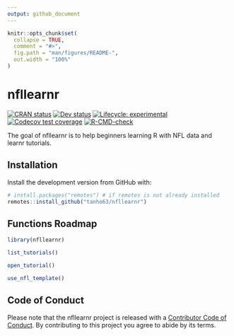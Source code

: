 ```yaml
---
output: github_document
---
```


<!-- README.md is generated from README.Rmd. Please edit that file -->

```r
knitr::opts_chunk$set(
  collapse = TRUE,
  comment = "#>",
  fig.path = "man/figures/README-",
  out.width = "100%"
)
```

# nfllearnr

<!-- badges: start -->
[![CRAN
status](https://img.shields.io/cran/v/nflfastr?style=flat-square&logo=R&label=CRAN)](https://CRAN.R-project.org/package=nfllearnr) 
[![Dev status](https://img.shields.io/github/r-package/v/tanho63/nfllearnr/main?label=dev&style=flat-square&logo=github)](https://github.com/tanho63/nfllearnr) 
[![Lifecycle:
experimental](https://img.shields.io/badge/lifecycle-experimental-orange.svg?style=flat-square)](https://www.tidyverse.org/lifecycle/#experimental)
[![Codecov test coverage](https://codecov.io/gh/tanho63/nfllearnr/branch/main/graph/badge.svg)](https://codecov.io/gh/tanho63/nfllearnr?branch=main)
[![R-CMD-check](https://img.shields.io/github/workflow/status/tanho63/nfllearnr/R-CMD-check?label=R%20check&style=flat-square&logo=github)](https://github.com/tanho63/nfllearnr/actions)
<!-- badges: end -->

The goal of nfllearnr is to help beginners learning R with NFL data and learnr tutorials.

## Installation

Install the development version from GitHub with:

``` r
# install.packages("remotes") # if remotes is not already installed
remotes::install_github("tanho63/nfllearnr")
```

## Functions Roadmap

```r
library(nfllearnr)

list_tutorials()

open_tutorial()

use_nfl_template()

```

## Code of Conduct

Please note that the nfllearnr project is released with a
[Contributor Code of Conduct](CODE_OF_CONDUCT.md). By contributing to this
project you agree to abide by its terms.
